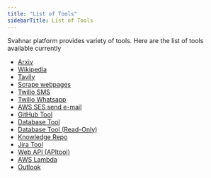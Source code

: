 ```yaml
---
title: "List of Tools"
sidebarTitle: List of Tools
---
```


Svahnar platform provides variety of tools. Here are the list of tools available currently 

- [Arxiv](/docs/Tools/ToolList/Arxiv.mdx)
- [Wikipedia](/docs/Tools/ToolList/Wikipedia.mdx)
- [Tavily](/docs/Tools/ToolList/Tavily.mdx)
- [Scrape webpages](/docs/Tools/ToolList/scrape_webpages.mdx)
- [Twilio SMS](/docs/Tools/ToolList/Twilio_sms.mdx)
- [Twilio Whatsapp](/docs/Tools/ToolList/Twilio_whatsapp.mdx)
- [AWS SES send e-mail](/docs/Tools/ToolList/AWS_SES_send_email.mdx)
- [GitHub Tool](/docs/Tools/ToolList/GitHubTool.mdx)
- [Database Tool](/docs/Tools/ToolList/DatabaseTool.mdx)
- [Database Tool (Read-Only)](/docs/Tools/ToolList/DatabaseToolReadOnly.mdx)
- [Knowledge Repo](/docs/Tools/ToolList/KnowledgeRepo.mdx)
- [Jira Tool](/docs/Tools/ToolList/JiraTool.mdx)
- [Web API (APItool)](/docs/Tools/ToolList/APItool.mdx)
- [AWS Lambda](/docs/Tools/ToolList/AWS_Lambda.mdx)
- [Outlook](/docs/Tools/ToolList/Outlook.mdx)